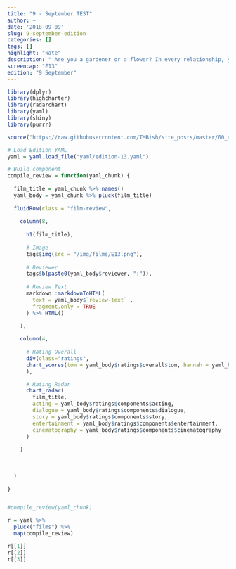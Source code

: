 ```yaml
---
title: "9 - September TEST"
author: ~
date: '2018-09-09'
slug: 9-september-edition
categories: []
tags: []
highlight: "kate"
description: "'Are you a gardener or a flower? In every relationship, you're either a gardener or a flower. I'm a gardener that wants to be a flower, how fucked up am I?' - LaVona"
screencap: "E13"
edition: "9 September"
---
```


```r
library(dplyr)
library(highcharter)
library(radarchart)
library(yaml)
library(shiny)
library(purrr)

source("https://raw.githubusercontent.com/TMBish/site_posts/master/00_utilities/film-review-utils.R")

# Load Edition YAML
yaml = yaml.load_file("yaml/edition-13.yaml")

# Build component
compile_review = function(yaml_chunk) {
  
  film_title = yaml_chunk %>% names()
  yaml_body = yaml_chunk %>% pluck(film_title)
  
  fluidRow(class = "film-review",
    
    column(8,
      
      h1(film_title),
           
      # Image
      tags$img(src = "/img/films/E13.png"),
      
      # Reviewer
      tags$b(paste0(yaml_body$reviewer, ":")),
      
      # Review Text
      markdown::markdownToHTML(
        text = yaml_body$`review-text` , 
        fragment.only = TRUE
      ) %>% HTML()

    ),
    
    column(4,
           
      # Rating Overall
      div(class="ratings",
      chart_scores(tom = yaml_body$ratings$overall$tom, hannah = yaml_body$ratings$overall$hannah)
      ),

      # Rating Radar
      chart_radar(
        film_title, 
        acting = yaml_body$ratings$components$acting, 
        dialogue = yaml_body$ratings$components$dialogue, 
        story = yaml_body$ratings$components$story, 
        entertainment = yaml_body$ratings$components$entertainment, 
        cinematography = yaml_body$ratings$components$cinematography
      )
      
    )
    
    
    
  )
  
}


#compile_review(yaml_chunk)

r = yaml %>%
  pluck("films") %>%
  map(compile_review)

r[[1]]
r[[2]]
r[[3]]
```